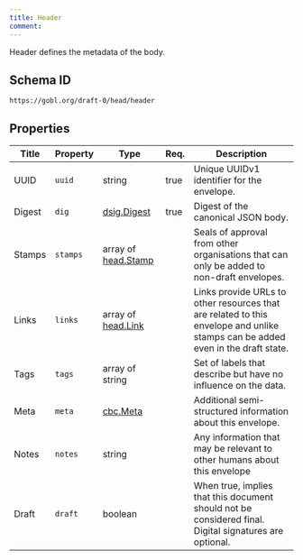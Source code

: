 ```yaml
---
title: Header
comment: 
---
```


Header defines the metadata of the body.

## Schema ID

`https://gobl.org/draft-0/head/header`

## Properties

| Title  | Property | Type                                       | Req. | Description                                                                                                                     |
|--------|----------|--------------------------------------------|------|---------------------------------------------------------------------------------------------------------------------------------|
| UUID   | `uuid`   | string                                     | true | Unique UUIDv1 identifier for the envelope.                                                                                      |
| Digest | `dig`    | [dsig.Digest](/draft-0/dsig/digest)        | true | Digest of the canonical JSON body.                                                                                              |
| Stamps | `stamps` | array of [head.Stamp](/draft-0/head/stamp) |      | Seals of approval from other organisations that can only be added to non-draft envelopes.                                       |
| Links  | `links`  | array of [head.Link](/draft-0/head/link)   |      | Links provide URLs to other resources that are related to this envelope and unlike stamps can be added even in the draft state. |
| Tags   | `tags`   | array of string                            |      | Set of labels that describe but have no influence on the data.                                                                  |
| Meta   | `meta`   | [cbc.Meta](/draft-0/cbc/meta)              |      | Additional semi-structured information about this envelope.                                                                     |
| Notes  | `notes`  | string                                     |      | Any information that may be relevant to other humans about this envelope                                                        |
| Draft  | `draft`  | boolean                                    |      | When true, implies that this document should not be considered final. Digital signatures are optional.                          |

